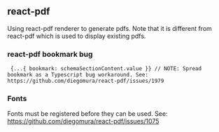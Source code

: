 ## react-pdf

Using react-pdf renderer to generate pdfs. Note that it is different from react-pdf which is used to display existing pdfs.

### react-pdf bookmark bug

```
 {...{ bookmark: schemaSectionContent.value }} // NOTE: Spread bookmark as a Typescript bug workaround. See: https://github.com/diegomura/react-pdf/issues/1979
```

### Fonts

Fonts must be registered before they can be used. See: https://github.com/diegomura/react-pdf/issues/1075
